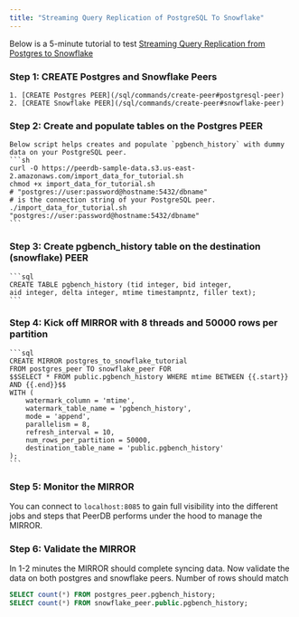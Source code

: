 ```yaml
---
title: "Streaming Query Replication of PostgreSQL To Snowflake"
---
```


Below is a 5-minute tutorial to test [Streaming Query Replication from Postgres to Snowflake](/usecases/realtime-streaming-of-query-results)

### Step 1: CREATE Postgres and Snowflake Peers

    1. [CREATE Postgres PEER](/sql/commands/create-peer#postgresql-peer)
    2. [CREATE Snowflake PEER](/sql/commands/create-peer#snowflake-peer)

### Step 2: Create and populate tables on the Postgres PEER

    Below script helps creates and populate `pgbench_history` with dummy data on your PostgreSQL peer.
    ```sh
    curl -O https://peerdb-sample-data.s3.us-east-2.amazonaws.com/import_data_for_tutorial.sh
    chmod +x import_data_for_tutorial.sh
    # "postgres://user:password@hostname:5432/dbname"
    # is the connection string of your PostgreSQL peer.
    ./import_data_for_tutorial.sh "postgres://user:password@hostname:5432/dbname"
    ```

### Step 3: Create pgbench_history table on the destination (snowflake) PEER

    ```sql
    CREATE TABLE pgbench_history (tid integer, bid integer,
    aid integer, delta integer, mtime timestampntz, filler text);
    ```

### Step 4: Kick off MIRROR with 8 threads and 50000 rows per partition

    ```sql
    CREATE MIRROR postgres_to_snowflake_tutorial
    FROM postgres_peer TO snowflake_peer FOR
    $$SELECT * FROM public.pgbench_history WHERE mtime BETWEEN {{.start}} AND {{.end}}$$
    WITH (
    	watermark_column = 'mtime',
    	watermark_table_name = 'pgbench_history',
    	mode = 'append',
    	parallelism = 8,
    	refresh_interval = 10,
    	num_rows_per_partition = 50000,
    	destination_table_name = 'public.pgbench_history'
    );
    ```

### Step 5: Monitor the MIRROR

You can connect to `localhost:8085` to gain full visibility into the different jobs and steps that PeerDB performs under the hood to manage the MIRROR.

### Step 6: Validate the MIRROR

In 1-2 minutes the MIRROR should complete syncing data. Now validate the data on both postgres and snowflake peers. Number of rows should match

```sql
SELECT count(*) FROM postgres_peer.pgbench_history;
SELECT count(*) FROM snowflake_peer.public.pgbench_history;
```
